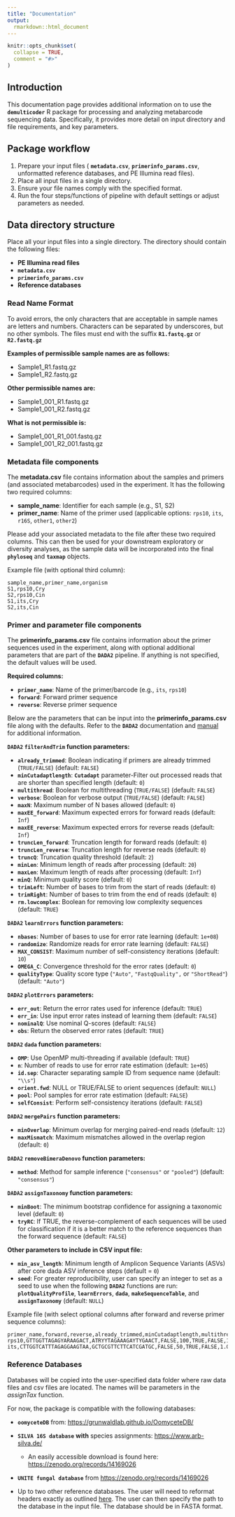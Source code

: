 ```yaml
---
title: "Documentation"
output: 
  rmarkdown::html_document
---
```


```r
knitr::opts_chunk$set(
  collapse = TRUE,
  comment = "#>"
)
```

## Introduction

This documentation page provides additional information on to use the **`demulticoder`** R package for processing and analyzing metabarcode sequencing data. Specifically, it provides more detail on input directory and file requirements, and key parameters.

## Package workflow

1. Prepare your input files ( **`metadata.csv`**, **`primerinfo_params.csv`**, unformatted reference databases, and PE Illumina read files).
2. Place all input files in a single directory.
3. Ensure your file names comply with the specified format.
4. Run the four steps/functions of pipeline with default settings or adjust parameters as needed.

## Data directory structure

Place all your input files into a single directory. The directory should contain the following files:

* **PE Illumina read files**
* **`metadata.csv`**
* **`primerinfo_params.csv`**
* **Reference databases**

### Read Name Format

To avoid errors, the only characters that are acceptable in sample names are letters and numbers. Characters can be separated by underscores, but no other symbols. The files must end with the suffix **`R1.fastq.gz`** or **`R2.fastq.gz`**

**Examples of permissible sample names are as follows:**

* Sample1_R1.fastq.gz
* Sample1_R2.fastq.gz

**Other permissible names are:**

* Sample1_001_R1.fastq.gz
* Sample1_001_R2.fastq.gz

**What is not permissible is:**

* Sample1_001_R1_001.fastq.gz
* Sample1_001_R2_001.fastq.gz

### Metadata file components

The **metadata.csv** file contains information about the samples and primers (and associated metabarcodes) used in the experiment. It has the following two required columns:

* **sample_name**: Identifier for each sample (e.g., S1, S2)
* **primer_name**: Name of the primer used (applicable options: `rps10`, `its`, `r16S`, `other1`, `other2`)

Please add your associated metadata to the file after these two required columns. This can then be used for your downstream exploratory or diversity analyses, as the sample data will be incorporated into the final **`phyloseq`** and **`taxmap`** objects.

Example file (with optional third column):

```csv
sample_name,primer_name,organism
S1,rps10,Cry
S2,rps10,Cin
S1,its,Cry
S2,its,Cin
```

### Primer and parameter file components

The **primerinfo_params.csv** file contains information about the primer sequences used in the experiment, along with optional additional parameters that are part of the **`DADA2`** pipeline. If anything is not specified, the default values will be used.  

**Required columns:**  

* **`primer_name`**: Name of the primer/barcode (e.g., `its`, `rps10`)
* **`forward`**: Forward primer sequence
* **`reverse`**: Reverse primer sequence

Below are the parameters that can be input into the **primerinfo_params.csv** file along with the defaults. Refer to the **`DADA2`** documentation and [manual](https://www.bioconductor.org/packages/release/bioc/manuals/dada2/man/dada2.pdf) for additional information. 

**`DADA2` `filterAndTrim` function parameters:**  

* **`already_trimmed`**: Boolean indicating if primers are already trimmed (`TRUE/FALSE`) (default: `FALSE`)
* **`minCutadaptlength`**: **`Cutadapt`** parameter-Filter out processed reads that are shorter than specified length (default: `0`)
* **`multithread`**: Boolean for multithreading (`TRUE/FALSE`) (default: `FALSE`)
* **`verbose`**: Boolean for verbose output (`TRUE/FALSE`) (default: `FALSE`)
* **`maxN`**: Maximum number of N bases allowed (default: `0`)
* **`maxEE_forward`**: Maximum expected errors for forward reads (default: `Inf`)
* **`maxEE_reverse`**: Maximum expected errors for reverse reads (default: `Inf`)
* **`truncLen_forward`**: Truncation length for forward reads (default: `0`)
* **`truncLen_reverse`**: Truncation length for reverse reads (default: `0`)
* **`truncQ`**: Truncation quality threshold (default: `2`)
* **`minLen`**: Minimum length of reads after processing (default: `20`)
* **`maxLen`**: Maximum length of reads after processing (default: `Inf`)
* **`minQ`**: Minimum quality score (default: `0`)
* **`trimLeft`**: Number of bases to trim from the start of reads (default: `0`)
* **`trimRight`**: Number of bases to trim from the end of reads (default: `0`)
* **`rm.lowcomplex`**: Boolean for removing low complexity sequences (default: `TRUE`)

**`DADA2` `learnErrors` function parameters:**  

* **`nbases`**: Number of bases to use for error rate learning (default: `1e+08`)
* **`randomize`**: Randomize reads for error rate learning (default: `FALSE`)
* **`MAX_CONSIST`**: Maximum number of self-consistency iterations (default: `10`)
* **`OMEGA_C`**: Convergence threshold for the error rates (default: `0`)
* **`qualityType`**: Quality score type (`"Auto"`, `"FastqQuality",` or `"ShortRead"`) (default: `"Auto"`)

**`DADA2` `plotErrors` parameters:**  

* **`err_out`**: Return the error rates used for inference (default: `TRUE`)
* **`err_in`**: Use input error rates instead of learning them (default: `FALSE`)
* **`nominalQ`**: Use nominal Q-scores (default: `FALSE`)
* **`obs`**: Return the observed error rates (default: `TRUE`)

**`DADA2` `dada` function parameters:**  

* **`OMP`**: Use OpenMP multi-threading if available (default: `TRUE`)
* **`n`**: Number of reads to use for error rate estimation (default: `1e+05`)
* **`id.sep`**: Character separating sample ID from sequence name (default: `"\\s"`)
* **`orient.fwd`**: NULL or TRUE/FALSE to orient sequences (default: `NULL`)
* **`pool`**: Pool samples for error rate estimation (default: `FALSE`)
* **`selfConsist`**: Perform self-consistency iterations (default: `FALSE`)

**`DADA2` `mergePairs` function parameters:**  

* **`minOverlap`**: Minimum overlap for merging paired-end reads (default: `12`)
* **`maxMismatch`**: Maximum mismatches allowed in the overlap region (default: `0`)

**`DADA2` `removeBimeraDenovo` function parameters:**  

* **`method`**: Method for sample inference (`"consensus"` or `"pooled"`) (default: `"consensus"`)

**`DADA2` `assignTaxonomy` function parameters:**  

* **`minBoot`**: The minimum bootstrap confidence for assigning a taxonomic level (default: `0`)  
* **`tryRC`**: If TRUE, the reverse-complement of each sequences will be used for classification if it is a better match to the reference sequences than the forward sequence (default: `FALSE`)  

**Other parameters to include in CSV input file:**  

* **`min_asv_length`**: Minimum length of Amplicon Sequence Variants (ASVs) after core dada ASV inference steps (default = `0`)    
* **`seed`**: For greater reproducibility, user can specify an integer to set as a seed to use when the following **`DADA2`** functions are run: **`plotQualityProfile`**, **`learnErrors`**, **`dada`**, **`makeSequenceTable`**, and **`assignTaxonomy`** (default: `NULL`)  

Example file (with select optional columns after forward and reverse primer sequence columns):
```csv
primer_name,forward,reverse,already_trimmed,minCutadaptlength,multithread,verbose,maxN,maxEE_forward,maxEE_reverse,truncLen_forward,truncLen_reverse,truncQ,minLen,maxLen,minQ,trimLeft,trimRight,rm.lowcomplex,minOverlap,maxMismatch,min_asv_length
rps10,GTTGGTTAGAGYARAAGACT,ATRYYTAGAAAGAYTYGAACT,FALSE,100,TRUE,FALSE,1.00E+05,5,5,0,0,5,150,Inf,0,0,0,0,15,0,50
its,CTTGGTCATTTAGAGGAAGTAA,GCTGCGTTCTTCATCGATGC,FALSE,50,TRUE,FALSE,1.00E+05,5,5,0,0,5,50,Inf,0,0,0,0,15,0,50
```

### Reference Databases   

Databases will be copied into the user-specified data folder where raw data files and csv files are located. The names will be parameters in the *assignTax* function.  

For now, the package is compatible with the following databases:

* **`oomyceteDB`** from: [https://grunwaldlab.github.io/OomyceteDB/](https://grunwaldlab.github.io/OomyceteDB/)

* **`SILVA 16S database`** **with** species assignments: [https://www.arb-silva.de/](https://www.arb-silva.de/)
  * An easily accessible download is found here: [https://zenodo.org/records/14169026](https://zenodo.org/records/14169026)

* **`UNITE fungal database`** from [https://zenodo.org/records/14169026](https://zenodo.org/records/14169026)

* Up to two other reference databases. The user will need to reformat headers exactly as outlined [here](https://benjjneb.github.io/dada2/training.html). The user can then specify the path to the database in the input file. The database should be in FASTA format.
